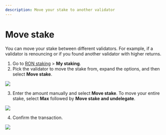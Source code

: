 ```yaml
---
description: Move your stake to another validator
---
```



# Move stake
You can move your stake between different validators.
For example, if a validator is renouncing or if you found
another validator with higher returns.

1. Go to [RON staking](https://app.roninchain.com/staking) > **My staking**.
2. Pick the validator to move the stake from, expand the options,
and then select **Move stake**. 
<img src={stepOne} width={1440} />

3. Enter the amount manually and select **Move stake**.
To move your entire stake, select **Max**
followed by **Move stake and undelegate**.
<img src={stepTwo} width={400} />

4. Confirm the transaction.
<img src={stepThree} width={400} />
